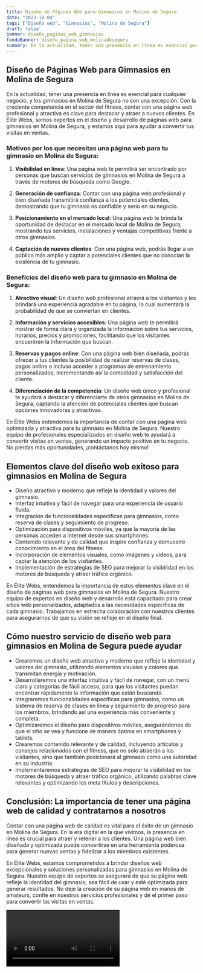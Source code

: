```yaml
---
title: Diseño de Páginas Web para Gimnasios en Molina de Segura
date: "2023-10-04"
tags: ["Diseño web", "Gimnasios", "Molina de Segura"]
draft: false
banner: diseño_paginas_web_gimnasios
fondoBanner: diseño_pagina_web_molinadesegura
summary: En la actualidad, tener una presencia en línea es esencial para cualquier negocio, y los gimnasios en Molina de Segura no son una excepción. Con la creciente competencia en el sector del fitness, contar con una página web profesional y atractiva es clave para destacar y atraer a nuevos clientes. En Élite Webs, somos expertos en el diseño y desarrollo de páginas web para gimnasios en Molina de Segura, y estamos aquí para ayudar a convertir tus visitas en ventas.
---
```



## Diseño de Páginas Web para Gimnasios en Molina de Segura

En la actualidad, tener una presencia en línea es esencial para cualquier negocio, y los gimnasios en Molina de Segura no son una excepción. Con la creciente competencia en el sector del fitness, contar con una página web profesional y atractiva es clave para destacar y atraer a nuevos clientes. En Élite Webs, somos expertos en el diseño y desarrollo de páginas web para gimnasios en Molina de Segura, y estamos aquí para ayudar a convertir tus visitas en ventas.

### Motivos por los que necesitas una página web para tu gimnasio en Molina de Segura:

1. **Visibilidad en línea**: Una página web te permitirá ser encontrado por personas que buscan servicios de gimnasios en Molina de Segura a través de motores de búsqueda como Google.

2. **Generación de confianza**: Contar con una página web profesional y bien diseñada transmitirá confianza a los potenciales clientes, demostrando que tu gimnasio es confiable y serio en su negocio.

3. **Posicionamiento en el mercado local**: Una página web te brinda la oportunidad de destacar en el mercado local de Molina de Segura, mostrando tus servicios, instalaciones y ventajas competitivas frente a otros gimnasios.

4. **Captación de nuevos clientes**: Con una página web, podrás llegar a un público más amplio y captar a potenciales clientes que no conocían la existencia de tu gimnasio.

### Beneficios del diseño web para tu gimnasio en Molina de Segura:

1. **Atractivo visual**: Un diseño web profesional atraerá a los visitantes y les brindará una experiencia agradable en tu página, lo cual aumentará la probabilidad de que se conviertan en clientes.

2. **Información y servicios accesibles**: Una página web te permitirá mostrar de forma clara y organizada la información sobre tus servicios, horarios, precios y promociones, facilitando que los visitantes encuentren la información que buscan.

3. **Reservas y pagos online**: Con una página web bien diseñada, podrás ofrecer a tus clientes la posibilidad de realizar reservas de clases, pagos online o incluso acceder a programas de entrenamiento personalizados, incrementando así la comodidad y satisfacción del cliente.

4. **Diferenciación de la competencia**: Un diseño web único y profesional te ayudará a destacar y diferenciarte de otros gimnasios en Molina de Segura, captando la atención de potenciales clientes que buscan opciones innovadoras y atractivas.

En Élite Webs entendemos la importancia de contar con una página web optimizada y atractiva para tu gimnasio en Molina de Segura. Nuestro equipo de profesionales especializados en diseño web te ayudará a convertir visitas en ventas, generando un impacto positivo en tu negocio. No pierdas más oportunidades, ¡contáctanos hoy mismo!

<GifSeo />

<Cta />

## Elementos clave del diseño web exitoso para gimnasios en Molina de Segura

- Diseño atractivo y moderno que refleje la identidad y valores del gimnasio.
- Interfaz intuitiva y fácil de navegar para una experiencia de usuario fluida.
- Integración de funcionalidades específicas para gimnasios, como reserva de clases y seguimiento de progreso.
- Optimización para dispositivos móviles, ya que la mayoría de las personas acceden a internet desde sus smartphones.
- Contenido relevante y de calidad que inspire confianza y demuestre conocimiento en el área del fitness.
- Incorporación de elementos visuales, como imágenes y videos, para captar la atención de los visitantes.
- Implementación de estrategias de SEO para mejorar la visibilidad en los motores de búsqueda y atraer tráfico orgánico.

En Élite Webs, entendemos la importancia de estos elementos clave en el diseño de páginas web para gimnasios en Molina de Segura. Nuestro equipo de expertos en diseño web y desarrollo está capacitado para crear sitios web personalizados, adaptados a las necesidades específicas de cada gimnasio. Trabajamos en estrecha colaboración con nuestros clientes para asegurarnos de que su visión se refleje en el diseño final.

## Cómo nuestro servicio de diseño web para gimnasios en Molina de Segura puede ayudar

- Crearemos un diseño web atractivo y moderno que refleje la identidad y valores del gimnasio, utilizando elementos visuales y colores que transmitan energía y motivación.
- Desarrollaremos una interfaz intuitiva y fácil de navegar, con un menú claro y categorías de fácil acceso, para que los visitantes puedan encontrar rápidamente la información que están buscando.
- Integraremos funcionalidades específicas para gimnasios, como un sistema de reserva de clases en línea y seguimiento de progreso para los miembros, brindando así una experiencia más conveniente y completa.
- Optimizaremos el diseño para dispositivos móviles, asegurándonos de que el sitio se vea y funcione de manera óptima en smartphones y tablets.
- Crearemos contenido relevante y de calidad, incluyendo artículos y consejos relacionados con el fitness, que no solo atraerán a los visitantes, sino que también posicionará al gimnasio como una autoridad en su industria.
- Implementaremos estrategias de SEO para mejorar la visibilidad en los motores de búsqueda y atraer tráfico orgánico, utilizando palabras clave relevantes y optimizando los meta títulos y descripciones.

## Conclusión: La importancia de tener una página web de calidad y contratarnos a nosotros

Contar con una página web de calidad es vital para el éxito de un gimnasio en Molina de Segura. En la era digital en la que vivimos, la presencia en línea es crucial para atraer y retener a los clientes. Una página web bien diseñada y optimizada puede convertirse en una herramienta poderosa para generar nuevas ventas y fidelizar a los miembros existentes.

En Élite Webs, estamos comprometidos a brindar diseños web excepcionales y soluciones personalizadas para gimnasios en Molina de Segura. Nuestro equipo de expertos se asegurará de que su página web refleje la identidad del gimnasio, sea fácil de usar y esté optimizada para generar resultados. No deje la creación de su página web en manos de amateurs, confíe en nuestros servicios profesionales y dé el primer paso para convertir las visitas en ventas.

<Video />

<CtaBot job="Gimnasios" city="Molina de Segura" />

<Gmaps query="Molina de Segura+españa+maps" />
